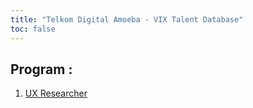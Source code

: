 ```yaml
---
title: "Telkom Digital Amoeba - VIX Talent Database"
toc: false
---
```


## Program :

1.  [UX Researcher](https://telkom-vix-talent-database.netlify.app/ux.html "UX Researcher")
